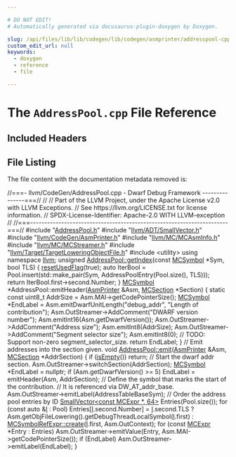 ```yaml
---

# DO NOT EDIT!
# Automatically generated via docusaurus-plugin-doxygen by Doxygen.

slug: /api/files/lib/lib/codegen/lib/codegen/asmprinter/addresspool-cpp
custom_edit_url: null
keywords:
  - doxygen
  - reference
  - file

---
```





# The `AddressPool.cpp` File Reference

<DoxygenPage pluginConfig={pluginConfig}>



## Included Headers

<IncludesList>
<IncludesListItem
  filePath="AddressPool.h"
  permalink="/docs/api/files/lib/lib/codegen/lib/codegen/asmprinter/addresspool-h"
  isLocal="true" />
<IncludesListItem
  filePath="llvm/ADT/SmallVector.h"
  permalink="/docs/api/files/include/include/llvm/include/llvm/adt/smallvector-h"
  isLocal="true" />
<IncludesListItem
  filePath="llvm/CodeGen/AsmPrinter.h"
  permalink="/docs/api/files/include/include/llvm/include/llvm/codegen/asmprinter-h"
  isLocal="true" />
<IncludesListItem
  filePath="llvm/MC/MCAsmInfo.h"
  permalink="/docs/api/files/include/include/llvm/include/llvm/mc/mcasminfo-h"
  isLocal="true" />
<IncludesListItem
  filePath="llvm/MC/MCStreamer.h"
  permalink="/docs/api/files/include/include/llvm/include/llvm/mc/mcstreamer-h"
  isLocal="true" />
<IncludesListItem
  filePath="llvm/Target/TargetLoweringObjectFile.h"
  permalink="/docs/api/files/include/include/llvm/include/llvm/target/targetloweringobjectfile-h"
  isLocal="true" />
<IncludesListItem
  filePath="utility"
  permalink=""
  isLocal="false" />
</IncludesList>


## File Listing

The file content with the documentation metadata removed is:

<ProgramListing>

<Link id="l00001" /><CodeLine lineNumber="1"><span class="doxyHighlightComment">//===- llvm/CodeGen/AddressPool.cpp - Dwarf Debug Framework ---------------===//</span></CodeLine>
<Link id="l00002" /><CodeLine lineNumber="2"><span class="doxyHighlightComment">//</span></CodeLine>
<Link id="l00003" /><CodeLine lineNumber="3"><span class="doxyHighlightComment">// Part of the LLVM Project, under the Apache License v2.0 with LLVM Exceptions.</span></CodeLine>
<Link id="l00004" /><CodeLine lineNumber="4"><span class="doxyHighlightComment">// See https://llvm.org/LICENSE.txt for license information.</span></CodeLine>
<Link id="l00005" /><CodeLine lineNumber="5"><span class="doxyHighlightComment">// SPDX-License-Identifier: Apache-2.0 WITH LLVM-exception</span></CodeLine>
<Link id="l00006" /><CodeLine lineNumber="6"><span class="doxyHighlightComment">//</span></CodeLine>
<Link id="l00007" /><CodeLine lineNumber="7"><span class="doxyHighlightComment">//===----------------------------------------------------------------------===//</span></CodeLine>
<Link id="l00008" /><CodeLine lineNumber="8"></CodeLine>
<Link id="l00009" /><CodeLine lineNumber="9"><span class="doxyHighlightPreprocessor">#include &quot;<a href="/docs/api/files/lib/lib/codegen/lib/codegen/asmprinter/addresspool-h">AddressPool.h</a>&quot;</span></CodeLine>
<Link id="l00010" /><CodeLine lineNumber="10"><span class="doxyHighlightPreprocessor">#include &quot;<a href="/docs/api/files/include/include/llvm/include/llvm/adt/smallvector-h">llvm/ADT/SmallVector.h</a>&quot;</span></CodeLine>
<Link id="l00011" /><CodeLine lineNumber="11"><span class="doxyHighlightPreprocessor">#include &quot;<a href="/docs/api/files/include/include/llvm/include/llvm/codegen/asmprinter-h">llvm/CodeGen/AsmPrinter.h</a>&quot;</span></CodeLine>
<Link id="l00012" /><CodeLine lineNumber="12"><span class="doxyHighlightPreprocessor">#include &quot;<a href="/docs/api/files/include/include/llvm/include/llvm/mc/mcasminfo-h">llvm/MC/MCAsmInfo.h</a>&quot;</span></CodeLine>
<Link id="l00013" /><CodeLine lineNumber="13"><span class="doxyHighlightPreprocessor">#include &quot;<a href="/docs/api/files/include/include/llvm/include/llvm/mc/mcstreamer-h">llvm/MC/MCStreamer.h</a>&quot;</span></CodeLine>
<Link id="l00014" /><CodeLine lineNumber="14"><span class="doxyHighlightPreprocessor">#include &quot;<a href="/docs/api/files/include/include/llvm/include/llvm/target/targetloweringobjectfile-h">llvm/Target/TargetLoweringObjectFile.h</a>&quot;</span></CodeLine>
<Link id="l00015" /><CodeLine lineNumber="15"><span class="doxyHighlightPreprocessor">#include &lt;utility&gt;</span></CodeLine>
<Link id="l00016" /><CodeLine lineNumber="16"></CodeLine>
<Link id="l00017" /><CodeLine lineNumber="17"><span class="doxyHighlightKeyword">using namespace </span><span class="doxyHighlight"><a href="/docs/api/namespaces/llvm">llvm</a>;</span></CodeLine>
<Link id="l00018" /><CodeLine lineNumber="18"></CodeLine>
<Link id="l00019" /><CodeLine lineNumber="19" lineLink="/docs/api/classes/llvm/addresspool/#a7e7f44ae5cd653026e1d18b9a251fd86"><span class="doxyHighlightKeywordType">unsigned</span><span class="doxyHighlight"> <a href="/docs/api/classes/llvm/addresspool/#a7e7f44ae5cd653026e1d18b9a251fd86">AddressPool::getIndex</a>(</span><span class="doxyHighlightKeyword">const</span><span class="doxyHighlight"> <a href="/docs/api/classes/llvm/mcsymbol">MCSymbol</a> &#42;Sym, </span><span class="doxyHighlightKeywordType">bool</span><span class="doxyHighlight"> TLS) &#123;</span></CodeLine>
<Link id="l00020" /><CodeLine lineNumber="20"><span class="doxyHighlight">  <a href="/docs/api/classes/llvm/addresspool/#af6f00501e2e0e9050b21c2c0b38b3940">resetUsedFlag</a>(</span><span class="doxyHighlightKeyword">true</span><span class="doxyHighlight">);</span></CodeLine>
<Link id="l00021" /><CodeLine lineNumber="21"><span class="doxyHighlight">  </span><span class="doxyHighlightKeyword">auto</span><span class="doxyHighlight"> IterBool =</span></CodeLine>
<Link id="l00022" /><CodeLine lineNumber="22"><span class="doxyHighlight">      Pool.insert(std::make&#95;pair(Sym, AddressPoolEntry(Pool.size(), TLS)));</span></CodeLine>
<Link id="l00023" /><CodeLine lineNumber="23"><span class="doxyHighlight">  </span><span class="doxyHighlightKeywordFlow">return</span><span class="doxyHighlight"> IterBool.first-&gt;second.Number;</span></CodeLine>
<Link id="l00024" /><CodeLine lineNumber="24"><span class="doxyHighlight">&#125;</span></CodeLine>
<Link id="l00025" /><CodeLine lineNumber="25"></CodeLine>
<Link id="l00026" /><CodeLine lineNumber="26"><span class="doxyHighlight"><a href="/docs/api/classes/llvm/mcsymbol">MCSymbol</a> &#42;AddressPool::emitHeader(<a href="/docs/api/classes/llvm/asmprinter">AsmPrinter</a> &amp;Asm, <a href="/docs/api/classes/llvm/mcsection">MCSection</a> &#42;Section) &#123;</span></CodeLine>
<Link id="l00027" /><CodeLine lineNumber="27"><span class="doxyHighlight">  </span><span class="doxyHighlightKeyword">static</span><span class="doxyHighlight"> </span><span class="doxyHighlightKeyword">const</span><span class="doxyHighlight"> uint8&#95;t AddrSize = Asm.MAI-&gt;getCodePointerSize();</span></CodeLine>
<Link id="l00028" /><CodeLine lineNumber="28"></CodeLine>
<Link id="l00029" /><CodeLine lineNumber="29"><span class="doxyHighlight">  <a href="/docs/api/classes/llvm/mcsymbol">MCSymbol</a> &#42;EndLabel =</span></CodeLine>
<Link id="l00030" /><CodeLine lineNumber="30"><span class="doxyHighlight">      Asm.emitDwarfUnitLength(</span><span class="doxyHighlightStringLiteral">&quot;debug&#95;addr&quot;</span><span class="doxyHighlight">, </span><span class="doxyHighlightStringLiteral">&quot;Length of contribution&quot;</span><span class="doxyHighlight">);</span></CodeLine>
<Link id="l00031" /><CodeLine lineNumber="31"><span class="doxyHighlight">  Asm.OutStreamer-&gt;AddComment(</span><span class="doxyHighlightStringLiteral">&quot;DWARF version number&quot;</span><span class="doxyHighlight">);</span></CodeLine>
<Link id="l00032" /><CodeLine lineNumber="32"><span class="doxyHighlight">  Asm.emitInt16(Asm.getDwarfVersion());</span></CodeLine>
<Link id="l00033" /><CodeLine lineNumber="33"><span class="doxyHighlight">  Asm.OutStreamer-&gt;AddComment(</span><span class="doxyHighlightStringLiteral">&quot;Address size&quot;</span><span class="doxyHighlight">);</span></CodeLine>
<Link id="l00034" /><CodeLine lineNumber="34"><span class="doxyHighlight">  Asm.emitInt8(AddrSize);</span></CodeLine>
<Link id="l00035" /><CodeLine lineNumber="35"><span class="doxyHighlight">  Asm.OutStreamer-&gt;AddComment(</span><span class="doxyHighlightStringLiteral">&quot;Segment selector size&quot;</span><span class="doxyHighlight">);</span></CodeLine>
<Link id="l00036" /><CodeLine lineNumber="36"><span class="doxyHighlight">  Asm.emitInt8(0); </span><span class="doxyHighlightComment">// TODO: Support non-zero segment&#95;selector&#95;size.</span></CodeLine>
<Link id="l00037" /><CodeLine lineNumber="37"></CodeLine>
<Link id="l00038" /><CodeLine lineNumber="38"><span class="doxyHighlight">  </span><span class="doxyHighlightKeywordFlow">return</span><span class="doxyHighlight"> EndLabel;</span></CodeLine>
<Link id="l00039" /><CodeLine lineNumber="39"><span class="doxyHighlight">&#125;</span></CodeLine>
<Link id="l00040" /><CodeLine lineNumber="40"></CodeLine>
<Link id="l00041" /><CodeLine lineNumber="41"><span class="doxyHighlightComment">// Emit addresses into the section given.</span></CodeLine>
<Link id="l00042" /><CodeLine lineNumber="42" lineLink="/docs/api/classes/llvm/addresspool/#aca37ed4296007b66416361e122caf678"><span class="doxyHighlightKeywordType">void</span><span class="doxyHighlight"> <a href="/docs/api/classes/llvm/addresspool/#aca37ed4296007b66416361e122caf678">AddressPool::emit</a>(<a href="/docs/api/classes/llvm/asmprinter">AsmPrinter</a> &amp;Asm, <a href="/docs/api/classes/llvm/mcsection">MCSection</a> &#42;AddrSection) &#123;</span></CodeLine>
<Link id="l00043" /><CodeLine lineNumber="43"><span class="doxyHighlight">  </span><span class="doxyHighlightKeywordFlow">if</span><span class="doxyHighlight"> (<a href="/docs/api/classes/llvm/addresspool/#a82e6b4f0011add0f9468c431335ec06b">isEmpty</a>())</span></CodeLine>
<Link id="l00044" /><CodeLine lineNumber="44"><span class="doxyHighlight">    </span><span class="doxyHighlightKeywordFlow">return</span><span class="doxyHighlight">;</span></CodeLine>
<Link id="l00045" /><CodeLine lineNumber="45"></CodeLine>
<Link id="l00046" /><CodeLine lineNumber="46"><span class="doxyHighlight">  </span><span class="doxyHighlightComment">// Start the dwarf addr section.</span></CodeLine>
<Link id="l00047" /><CodeLine lineNumber="47"><span class="doxyHighlight">  Asm.OutStreamer-&gt;switchSection(AddrSection);</span></CodeLine>
<Link id="l00048" /><CodeLine lineNumber="48"></CodeLine>
<Link id="l00049" /><CodeLine lineNumber="49"><span class="doxyHighlight">  <a href="/docs/api/classes/llvm/mcsymbol">MCSymbol</a> &#42;EndLabel = </span><span class="doxyHighlightKeyword">nullptr</span><span class="doxyHighlight">;</span></CodeLine>
<Link id="l00050" /><CodeLine lineNumber="50"></CodeLine>
<Link id="l00051" /><CodeLine lineNumber="51"><span class="doxyHighlight">  </span><span class="doxyHighlightKeywordFlow">if</span><span class="doxyHighlight"> (Asm.getDwarfVersion() &gt;= 5)</span></CodeLine>
<Link id="l00052" /><CodeLine lineNumber="52"><span class="doxyHighlight">    EndLabel = emitHeader(Asm, AddrSection);</span></CodeLine>
<Link id="l00053" /><CodeLine lineNumber="53"></CodeLine>
<Link id="l00054" /><CodeLine lineNumber="54"><span class="doxyHighlight">  </span><span class="doxyHighlightComment">// Define the symbol that marks the start of the contribution.</span></CodeLine>
<Link id="l00055" /><CodeLine lineNumber="55"><span class="doxyHighlight">  </span><span class="doxyHighlightComment">// It is referenced via DW&#95;AT&#95;addr&#95;base.</span></CodeLine>
<Link id="l00056" /><CodeLine lineNumber="56"><span class="doxyHighlight">  Asm.OutStreamer-&gt;emitLabel(AddressTableBaseSym);</span></CodeLine>
<Link id="l00057" /><CodeLine lineNumber="57"></CodeLine>
<Link id="l00058" /><CodeLine lineNumber="58"><span class="doxyHighlight">  </span><span class="doxyHighlightComment">// Order the address pool entries by ID</span></CodeLine>
<Link id="l00059" /><CodeLine lineNumber="59"><span class="doxyHighlight">  <a href="/docs/api/classes/llvm/smallvector">SmallVector&lt;const MCExpr &#42;, 64&gt;</a> Entries(Pool.size());</span></CodeLine>
<Link id="l00060" /><CodeLine lineNumber="60"></CodeLine>
<Link id="l00061" /><CodeLine lineNumber="61"><span class="doxyHighlight">  </span><span class="doxyHighlightKeywordFlow">for</span><span class="doxyHighlight"> (</span><span class="doxyHighlightKeyword">const</span><span class="doxyHighlight"> </span><span class="doxyHighlightKeyword">auto</span><span class="doxyHighlight"> &amp;<a href="/docs/api/files/lib/lib/support/md5-cpp/#ac0eafdc9ee161b71e7af98af736952fd">I</a> : Pool)</span></CodeLine>
<Link id="l00062" /><CodeLine lineNumber="62"><span class="doxyHighlight">    Entries&#91;<a href="/docs/api/files/lib/lib/support/md5-cpp/#ac0eafdc9ee161b71e7af98af736952fd">I</a>.second.Number&#93; =</span></CodeLine>
<Link id="l00063" /><CodeLine lineNumber="63"><span class="doxyHighlight">        <a href="/docs/api/files/lib/lib/support/md5-cpp/#ac0eafdc9ee161b71e7af98af736952fd">I</a>.second.TLS</span></CodeLine>
<Link id="l00064" /><CodeLine lineNumber="64"><span class="doxyHighlight">            ? Asm.getObjFileLowering().getDebugThreadLocalSymbol(<a href="/docs/api/files/lib/lib/support/md5-cpp/#ac0eafdc9ee161b71e7af98af736952fd">I</a>.first)</span></CodeLine>
<Link id="l00065" /><CodeLine lineNumber="65"><span class="doxyHighlight">            : <a href="/docs/api/classes/llvm/mcsymbolrefexpr/#a9914b597552aa4b4bcbb8acaa04d632a">MCSymbolRefExpr::create</a>(<a href="/docs/api/files/lib/lib/support/md5-cpp/#ac0eafdc9ee161b71e7af98af736952fd">I</a>.first, Asm.OutContext);</span></CodeLine>
<Link id="l00066" /><CodeLine lineNumber="66"></CodeLine>
<Link id="l00067" /><CodeLine lineNumber="67"><span class="doxyHighlight">  </span><span class="doxyHighlightKeywordFlow">for</span><span class="doxyHighlight"> (</span><span class="doxyHighlightKeyword">const</span><span class="doxyHighlight"> <a href="/docs/api/classes/llvm/mcexpr">MCExpr</a> &#42;Entry : Entries)</span></CodeLine>
<Link id="l00068" /><CodeLine lineNumber="68"><span class="doxyHighlight">    Asm.OutStreamer-&gt;emitValue(Entry, Asm.MAI-&gt;getCodePointerSize());</span></CodeLine>
<Link id="l00069" /><CodeLine lineNumber="69"></CodeLine>
<Link id="l00070" /><CodeLine lineNumber="70"><span class="doxyHighlight">  </span><span class="doxyHighlightKeywordFlow">if</span><span class="doxyHighlight"> (EndLabel)</span></CodeLine>
<Link id="l00071" /><CodeLine lineNumber="71"><span class="doxyHighlight">    Asm.OutStreamer-&gt;emitLabel(EndLabel);</span></CodeLine>
<Link id="l00072" /><CodeLine lineNumber="72"><span class="doxyHighlight">&#125;</span></CodeLine>

</ProgramListing>


</DoxygenPage>
